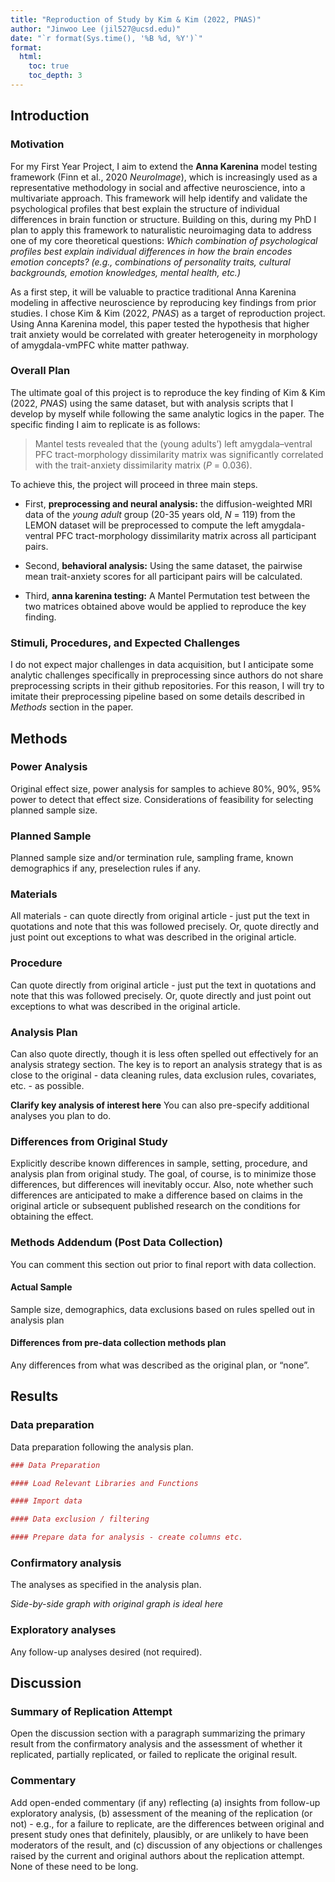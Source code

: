 ```yaml
---
title: "Reproduction of Study by Kim & Kim (2022, PNAS)"
author: "Jinwoo Lee (jil527@ucsd.edu)"
date: "`r format(Sys.time(), '%B %d, %Y')`"
format:
  html:
    toc: true
    toc_depth: 3
---
```


<!-- Replication reports should all use this template to standardize reporting across projects.  These reports will be public supplementary materials that accompany the summary report(s) of the aggregate results. -->

## Introduction
### Motivation
For my First Year Project, I aim to extend the **Anna Karenina** model testing framework (Finn et al., 2020 *NeuroImage*), which is increasingly used as a representative methodology in social and affective neuroscience, into a multivariate approach. This framework will help identify and validate the psychological profiles that best explain the structure of individual differences in brain function or structure. Building on this, during my PhD I plan to apply this framework to naturalistic neuroimaging data to address one of my core theoretical questions: *Which combination of psychological profiles best explain individual differences in how the brain encodes emotion concepts? (e.g., combinations of personality traits, cultural backgrounds, emotion knowledges, mental health, etc.)*

As a first step, it will be valuable to practice traditional Anna Karenina modeling in affective neuroscience by reproducing key findings from prior studies. I chose Kim & Kim (2022, *PNAS*) as a target of reproduction project. Using Anna Karenina model, this paper tested the hypothesis that higher trait anxiety would be correlated with greater heterogeneity in morphology of amygdala-vmPFC white matter pathway.

### Overall Plan
The ultimate goal of this project is to reproduce the key finding of Kim & Kim (2022, *PNAS*) using the same dataset, but with analysis scripts that I develop by myself while following the same analytic logics in the paper. The specific finding I aim to replicate is as follows:

> Mantel tests revealed that the (young adults’) left amygdala–ventral PFC tract-morphology dissimilarity matrix was significantly correlated with the trait-anxiety dissimilarity matrix (*P* = 0.036).

To achieve this, the project will proceed in three main steps. 

- First, **preprocessing and neural analysis:** the diffusion-weighted MRI data of the *young adult* group (20-35 years old, *N* = 119) from the LEMON dataset will be preprocessed to compute the left amygdala-ventral PFC tract-morphology dissimilarity matrix across all participant pairs. 

- Second, **behavioral analysis:** Using the same dataset, the pairwise mean trait-anxiety scores for all participant pairs will be calculated.

- Third, **anna karenina testing:** A Mantel Permutation test between the two matrices obtained above would be applied to reproduce the key finding.

### Stimuli, Procedures, and Expected Challenges
I do not expect major challenges in data acquisition, but I anticipate some analytic challenges specifically in preprocessing since authors do not share preprocessing scripts in their github repositories. For this reason, I will try to imitate their preprocessing pipeline based on some details described in *Methods* section in the paper. 


## Methods

### Power Analysis

Original effect size, power analysis for samples to achieve 80%, 90%, 95% power to detect that effect size.  Considerations of feasibility for selecting planned sample size.

### Planned Sample

Planned sample size and/or termination rule, sampling frame, known demographics if any, preselection rules if any.

### Materials

All materials - can quote directly from original article - just put the text in quotations and note that this was followed precisely.  Or, quote directly and just point out exceptions to what was described in the original article.

### Procedure	

Can quote directly from original article - just put the text in quotations and note that this was followed precisely.  Or, quote directly and just point out exceptions to what was described in the original article.

### Analysis Plan

Can also quote directly, though it is less often spelled out effectively for an analysis strategy section.  The key is to report an analysis strategy that is as close to the original - data cleaning rules, data exclusion rules, covariates, etc. - as possible.  

**Clarify key analysis of interest here**  You can also pre-specify additional analyses you plan to do.

### Differences from Original Study

Explicitly describe known differences in sample, setting, procedure, and analysis plan from original study.  The goal, of course, is to minimize those differences, but differences will inevitably occur.  Also, note whether such differences are anticipated to make a difference based on claims in the original article or subsequent published research on the conditions for obtaining the effect.

### Methods Addendum (Post Data Collection)

You can comment this section out prior to final report with data collection.

#### Actual Sample
  Sample size, demographics, data exclusions based on rules spelled out in analysis plan

#### Differences from pre-data collection methods plan
  Any differences from what was described as the original plan, or “none”.


## Results


### Data preparation

Data preparation following the analysis plan.
	
```r
### Data Preparation

#### Load Relevant Libraries and Functions

#### Import data

#### Data exclusion / filtering

#### Prepare data for analysis - create columns etc.
```

### Confirmatory analysis

The analyses as specified in the analysis plan.  

*Side-by-side graph with original graph is ideal here*

### Exploratory analyses

Any follow-up analyses desired (not required).  

## Discussion

### Summary of Replication Attempt

Open the discussion section with a paragraph summarizing the primary result from the confirmatory analysis and the assessment of whether it replicated, partially replicated, or failed to replicate the original result.  

### Commentary

Add open-ended commentary (if any) reflecting (a) insights from follow-up exploratory analysis, (b) assessment of the meaning of the replication (or not) - e.g., for a failure to replicate, are the differences between original and present study ones that definitely, plausibly, or are unlikely to have been moderators of the result, and (c) discussion of any objections or challenges raised by the current and original authors about the replication attempt.  None of these need to be long.
